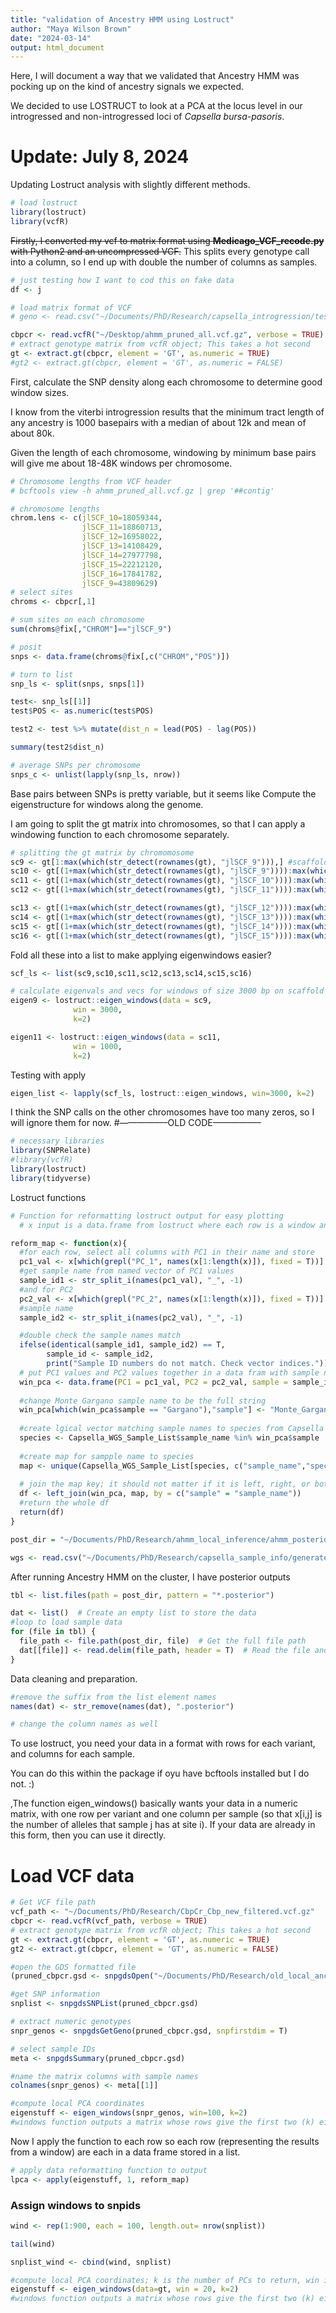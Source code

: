 ```yaml
---
title: "validation of Ancestry HMM using Lostruct"
author: "Maya Wilson Brown"
date: "2024-03-14"
output: html_document
---
```


Here, I will document a way that we validated that Ancestry HMM was pocking up on the kind of ancestry signals we expected.

We decided to use LOSTRUCT to look at a PCA at the locus level in our introgressed and non-introgressed loci of *Capsella bursa-pasoris*.

# Update: July 8, 2024
Updating Lostruct analysis with slightly different methods. 

```r
# load lostruct
library(lostruct)
library(vcfR)
```


~~Firstly, I converted my vcf to matrix format using **Medicago_VCF_recode.py** with Python2 and an uncompressed VCF.~~ This splits every genotype call into a column, so I end up with double the number of columns as samples.

```r
# just testing how I want to cod this on fake data
df <- j
```


```r
# load matrix format of VCF
# geno <- read.csv("~/Documents/PhD/Research/capsella_introgression/test_ahmm_vcf.output", sep = "\t", header = F, na.strings = ".") #recode dots as NA

cbpcr <- read.vcfR("~/Desktop/ahmm_pruned_all.vcf.gz", verbose = TRUE)
# extract genotype matrix from vcfR object; This takes a hot second
gt <- extract.gt(cbpcr, element = 'GT', as.numeric = TRUE)
#gt2 <- extract.gt(cbpcr, element = 'GT', as.numeric = FALSE)
```

First, calculate the SNP density along each chromosome to determine good window sizes.

I know from the viterbi introgression results that the minimum tract length of any ancestry is 1000 basepairs with a median of about 12k and mean of about 80k.

Given the length of each chromosome, windowing by minimum base pairs will give me about 18-48K windows per chromosome.
```r
# Chromosome lengths from VCF header
# bcftools view -h ahmm_pruned_all.vcf.gz | grep '##contig'

# chromosome lengths
chrom.lens <- c(jlSCF_10=18059344,
                jlSCF_11=18860713,
                jlSCF_12=16958022,
                jlSCF_13=14108429,
                jlSCF_14=27977798,
                jlSCF_15=22212120,
                jlSCF_16=17841782,
                jlSCF_9=43809629)
# select sites
chroms <- cbpcr[,1]

# sum sites on each chromosome
sum(chroms@fix[,"CHROM"]=="jlSCF_9")

# posit
snps <- data.frame(chroms@fix[,c("CHROM","POS")])

# turn to list
snp_ls <- split(snps, snps[1])

test<- snp_ls[[1]]
test$POS <- as.numeric(test$POS)

test2 <- test %>% mutate(dist_n = lead(POS) - lag(POS))

summary(test2$dist_n)

# average SNPs per chromosome
snps_c <- unlist(lapply(snp_ls, nrow))
```
Base pairs between SNPs is pretty variable, but it seems like 
Compute the eigenstructure for windows along the genome.

I am going to split the gt matrix into chromosomes, so that I can apply a windowing function to each chromosome separately.
```r
# splitting the gt matrix by chromomosome
sc9 <- gt[1:max(which(str_detect(rownames(gt), "jlSCF_9"))),] #scaffold 9
sc10 <- gt[(1+max(which(str_detect(rownames(gt), "jlSCF_9")))):max(which(str_detect(rownames(gt), "jlSCF_10"))),] #scaffold 10
sc11 <- gt[(1+max(which(str_detect(rownames(gt), "jlSCF_10")))):max(which(str_detect(rownames(gt), "jlSCF_11"))),] #scaffold 11
sc12 <- gt[(1+max(which(str_detect(rownames(gt), "jlSCF_11")))):max(which(str_detect(rownames(gt), "jlSCF_12"))),] #scaffold 12

sc13 <- gt[(1+max(which(str_detect(rownames(gt), "jlSCF_12")))):max(which(str_detect(rownames(gt), "jlSCF_13"))),] #scaffold 13
sc14 <- gt[(1+max(which(str_detect(rownames(gt), "jlSCF_13")))):max(which(str_detect(rownames(gt), "jlSCF_14"))),] #scaffold 14
sc15 <- gt[(1+max(which(str_detect(rownames(gt), "jlSCF_14")))):max(which(str_detect(rownames(gt), "jlSCF_15"))),] #scaffold 15
sc16 <- gt[(1+max(which(str_detect(rownames(gt), "jlSCF_15")))):max(which(str_detect(rownames(gt), "jlSCF_16"))),] #scaffold 16
```

Fold all these into a list to make applying eigenwindows easier?
```r
scf_ls <- list(sc9,sc10,sc11,sc12,sc13,sc14,sc15,sc16)
```


```r
# calculate eigenvals and vecs for windows of size 3000 bp on scaffold 9
eigen9 <- lostruct::eigen_windows(data = sc9,
              win = 3000,
              k=2)

eigen11 <- lostruct::eigen_windows(data = sc11,
              win = 1000,
              k=2)
```

Testing with apply
```r
eigen_list <- lapply(scf_ls, lostruct::eigen_windows, win=3000, k=2)
```
I think the SNP calls on the other chromosomes have too many zeros, so I will ignore them for now.
#-----------------OLD CODE-----------------


```r
# necessary libraries
library(SNPRelate)
#library(vcfR)
library(lostruct)
library(tidyverse)
```
Lostruct functions

```r
# Function for reformatting lostruct output for easy plotting
  # x input is a data.frame from lostruct where each row is a window and the columns are eigenvals for each sample

reform_map <- function(x){
  #for each row, select all columns with PC1 in their name and store
  pc1_val <- x[which(grepl("PC_1", names(x[1:length(x)]), fixed = T))]
  #get sample name from named vector of PC1 values
  sample_id1 <- str_split_i(names(pc1_val), "_", -1)
  #and for PC2
  pc2_val <- x[which(grepl("PC_2", names(x[1:length(x)]), fixed = T))]
  #sample name
  sample_id2 <- str_split_i(names(pc2_val), "_", -1)

  #double check the sample names match
  ifelse(identical(sample_id1, sample_id2) == T, 
        sample_id <- sample_id2,
        print("Sample ID numbers do not match. Check vector indices."))
  # put PC1 values and PC2 values together in a data fram with sample names 
  win_pca <- data.frame(PC1 = pc1_val, PC2 = pc2_val, sample = sample_id)
  
  #change Monte Gargano sample name to be the full string
  win_pca[which(win_pca$sample == "Gargano"),"sample"] <- "Monte_Gargano"
  
  #create lgical vector matching sample names to species from Capsella list
  species <- Capsella_WGS_Sample_List$sample_name %in% win_pca$sample
  
  #create map for sampple name to species
  map <- unique(Capsella_WGS_Sample_List[species, c("sample_name","species")])
  
  # join the map key; it should not matter if it is left, right, or both join here since both should only have the number of samples
  df <- left_join(win_pca, map, by = c("sample" = "sample_name"))
  #return the whole df
  return(df)
}
```


```r
post_dir = "~/Documents/PhD/Research/ahmm_local_inference/ahmm_posterior/"
```

```r
wgs <- read.csv("~/Documents/PhD/Research/capsella_sample_info/generated_mkwb/Capsella_combined_wgs.txt", sep = "\t", header = T)
```

After running Ancestry HMM on the cluster, I have posterior outputs

```r
tbl <- list.files(path = post_dir, pattern = "*.posterior") 

dat <- list()  # Create an empty list to store the data
#loop to load sample data
for (file in tbl) {
  file_path <- file.path(post_dir, file)  # Get the full file path
  dat[[file]] <- read.delim(file_path, header = T)  # Read the file and store in the list
}                                                          
```

Data cleaning and preparation.
```r
#remove the suffix from the list element names
names(dat) <- str_remove(names(dat), ".posterior")

# change the column names as well
```

To use lostruct, you need your data in a format with rows for each variant, and columns for each sample.

You can do this within the package if oyu have bcftools installed but I do not. :)

,The function eigen_windows() basically wants your data in a numeric matrix, with one row per variant and one column per sample (so that x[i,j] is the number of alleles that sample j has at site i). If your data are already in this form, then you can use it directly.

# Load VCF data
```r
# Get VCF file path
vcf_path <- "~/Documents/PhD/Research/CbpCr_Cbp_new_filtered.vcf.gz"
cbpcr <- read.vcfR(vcf_path, verbose = TRUE)
# extract genotype matrix from vcfR object; This takes a hot second
gt <- extract.gt(cbpcr, element = 'GT', as.numeric = TRUE)
gt2 <- extract.gt(cbpcr, element = 'GT', as.numeric = FALSE)
```

```r
#open the GDS formatted file
(pruned_cbpcr.gsd <- snpgdsOpen("~/Documents/PhD/Research/old_local_ancestry_inference/ancestry_informative_sites/pruned_cbpcr.gds"))

#get SNP information
snplist <- snpgdsSNPList(pruned_cbpcr.gsd)

# extract numeric genotypes
snpr_genos <- snpgdsGetGeno(pruned_cbpcr.gsd, snpfirstdim = T)

# select sample IDs
meta <- snpgdsSummary(pruned_cbpcr.gsd)

#name the matrix columns with sample names
colnames(snpr_genos) <- meta[[1]]
```

```r
#compute local PCA coordinates
eigenstuff <- eigen_windows(snpr_genos, win=100, k=2)
#windows function outputs a matrix whose rows give the first two (k) eigenvalues and eigenvectors for each window
```

Now I apply the function to each row so each row (representing the results from a window) are each in a data frame stored in a list.
```r
# apply data reformatting function to output
lpca <- apply(eigenstuff, 1, reform_map)
```

### Assign windows to snpids
```r
wind <- rep(1:900, each = 100, length.out= nrow(snplist))

tail(wind)

snplist_wind <- cbind(wind, snplist)
``` 

```r
#compute local PCA coordinates; k is the number of PCs to return, win is number of windows to chop the genome into
eigenstuff <- eigen_windows(data=gt, win = 20, k=2)
#windows function outputs a matrix whose rows give the first two (k) eigenvalues and eigenvectors for each window
```

